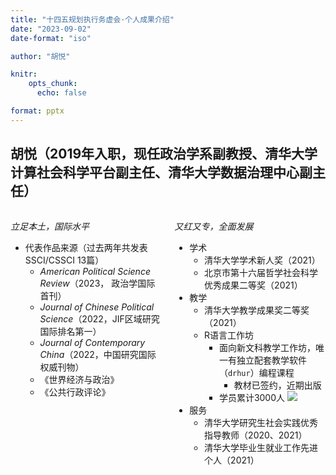 ---
title: "十四五规划执行务虚会·个人成果介绍"
date: "2023-09-02"
date-format: "iso"

author: "胡悦"

knitr: 
    opts_chunk: 
      echo: false

format: pptx
---

## 胡悦（2019年入职，现任政治学系副教授、清华大学计算社会科学平台副主任、清华大学数据治理中心副主任）

:::: {.columns}

::: {.column width="50%"}
*立足本土，国际水平* 

- 代表作品来源（过去两年共发表SSCI/CSSCI 13篇）
    - *American Political Science Review*（2023， 政治学国际首刊）
    - *Journal of Chinese Political Science*（2022，JIF区域研究国际排名第一）
    - *Journal of Contemporary China*（2022，中国研究国际权威刊物）
    - 《世界经济与政治》
    - 《公共行政评论》

:::

::: {.column width="50%"}
*又红又专，全面发展*

- 学术
    - 清华大学学术新人奖（2021）
    - 北京市第十六届哲学社会科学优秀成果二等奖（2021）
- 教学
    - 清华大学教学成果奖二等奖（2021）
    - R语言工作坊
        - 面向新文科教学工作坊，唯一有独立配套教学软件（`drhur`）编程课程
            - 教材已签约，近期出版
        - 学员累计3000人 ![](https://sammo3182.github.io/slides_gh/slides/report/education_defense/images/class.JPG)
- 服务
    - 清华大学研究生社会实践优秀指导教师（2020、2021）
    - 清华大学毕业生就业工作先进个人（2021）
:::

::::
